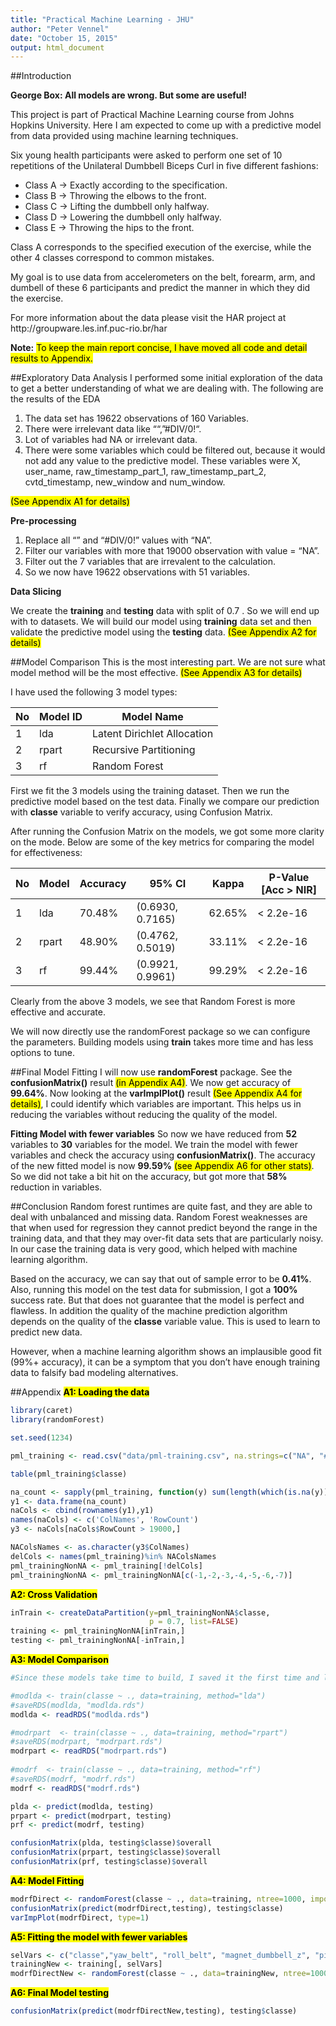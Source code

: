 ```yaml
---
title: "Practical Machine Learning - JHU"
author: "Peter Vennel"
date: "October 15, 2015"
output: html_document
---
```

##Introduction

**George Box: All models are wrong. But some are useful!**

This project is part of Practical Machine Learning course from Johns Hopkins University. Here I am expected to come up with a predictive model from data provided using machine learning techniques.

Six young health participants were asked to perform one set of 10 repetitions of the Unilateral Dumbbell Biceps Curl in five different fashions: 

* Class A -> Exactly according to the specification.
* Class B -> Throwing the elbows to the front.
* Class C -> Lifting the dumbbell only halfway.
* Class D -> Lowering the dumbbell only halfway. 
* Class E -> Throwing the hips to the front. 

Class A corresponds to the specified execution of the exercise, while the other 4 classes correspond to common mistakes.

My goal is to use data from accelerometers on the belt, forearm, arm, and dumbell of these 6 participants and predict the manner in which they did the exercise. 

For more information about the data please visit the HAR project at  http://groupware.les.inf.puc-rio.br/har 

**Note:** <mark>To keep the main report concise, I have moved all code and detail  results to Appendix. </mark>

##Exploratory Data Analysis
I performed some initial exploration of the data to get a better understanding of what we are dealing with. The following are the results of the EDA

1. The data set has 19622 observations of 160 Variables.
2. There were irrelevant data like "", "#DIV/0!".
3. Lot of variables had NA or irrelevant data.
4. There were some variables which could be filtered out, because it would not add any value to the predictive model. These variables were X, user_name, raw_timestamp_part_1, raw_timestamp_part_2, cvtd_timestamp, new_window and num_window.

<mark>(See Appendix A1 for details)</mark>

**Pre-processing**

1. Replace all "" and "#DIV/0!" values with "NA".
2. Filter our variables with more that 19000 observation with value = "NA".
3. Filter out the 7 variables that are irrevalent to the calculation.
4. So we now have 19622 observations with 51 variables.

**Data Slicing**

We create the **training** and **testing** data with split of 0.7 . So we will end up with to datasets. We will build our model using **training** data set and then validate the predictive model using the **testing** data. <mark>(See Appendix A2 for details)</mark>

##Model Comparison
This is the most interesting part. We are not sure what model method will be the most effective. <mark>(See Appendix A3 for details)</mark>

I have used the following 3 model types:

No| Model ID | Model Name
---|---------|-----------
1  | lda | Latent Dirichlet Allocation
2  | rpart | Recursive Partitioning
3  | rf   | Random Forest

First we fit the 3 models using the training dataset. Then we run the predictive model based on the test data. Finally we compare our prediction with **classe** variable to verify accuracy, using Confusion Matrix. 

After running the Confusion Matrix on the models, we got some more clarity on the mode. Below are some of the key metrics for comparing the model for effectiveness: 

No | Model | Accuracy |  95% CI  | Kappa | P-Value [Acc > NIR]
---|-------|----------|--------|-------|-------------------
1 | lda | 70.48% |  (0.6930, 0.7165)  | 62.65% | < 2.2e-16
2 | rpart | 48.90% |  (0.4762, 0.5019)  |33.11% | < 2.2e-16
3 | rf | 99.44% |  (0.9921, 0.9961)  | 99.29% | < 2.2e-16

Clearly from the above 3 models, we see that Random Forest is more effective and accurate.

We will now directly use the randomForest package so we can configure the parameters. Building models using **train** takes more time and has less options to tune. 

##Final Model Fitting
I will now use **randomForest** package. See the **confusionMatrix()** result <mark>(in Appendix A4)</mark>. We now get accuracy of **99.64%**. Now looking at the **varImplPlot()** result <mark>(See Appendix A4 for details)</mark>, I could identify which variables are important. This helps us in reducing the variables without reducing the quality of the model.        

**Fitting Model with fewer variables**
So now we have reduced from **52** variables to **30** variables for the model. We train the model with fewer variables and check the accuracy using **confusionMatrix()**. The accuracy of the new fitted model is now **99.59%** <mark>(see Appendix A6 for other stats)</mark>. So we did not take a bit hit on the accuracy, but got more that **58%** reduction in variables. 


##Conclusion
Random forest runtimes are quite fast, and they are able to deal with unbalanced and missing data. Random Forest weaknesses are that when used for regression they cannot predict beyond the range in the training data, and that they may over-fit data sets that are particularly noisy. In our case the training data is very good, which helped with machine learning algorithm. 

Based on the accuracy, we can say that out of sample error to be **0.41%**. Also, running this model on the test data for submission, I got a **100%** success rate. But that does not guarantee that the model is perfect and flawless. In addition the quality of the machine prediction algorithm depends on the quality of the **classe** variable value. This is used to learn to predict new data. 

However, when a machine learning algorithm shows an implausible good fit (99%+ accuracy), it can be a symptom that you don't have enough training data to falsify bad modeling alternatives. 


##Appendix
<mark>**A1: Loading the data**</mark>
```r
library(caret)
library(randomForest)

set.seed(1234)

pml_training <- read.csv("data/pml-training.csv", na.strings=c("NA", "#DIV/0!", ""))

table(pml_training$classe)

na_count <- sapply(pml_training, function(y) sum(length(which(is.na(y)))))
y1 <- data.frame(na_count)
naCols <- cbind(rownames(y1),y1)
names(naCols) <- c('ColNames', 'RowCount')
y3 <- naCols[naCols$RowCount > 19000,]

NAColsNames <- as.character(y3$ColNames)
delCols <- names(pml_training)%in% NAColsNames
pml_trainingNonNA <- pml_training[!delCols] 
pml_trainingNonNA <- pml_trainingNonNA[c(-1,-2,-3,-4,-5,-6,-7)]

```


<mark>**A2: Cross Validation**</mark>
```r
inTrain <- createDataPartition(y=pml_trainingNonNA$classe,
                               p = 0.7, list=FALSE)
training <- pml_trainingNonNA[inTrain,]
testing <- pml_trainingNonNA[-inTrain,]
```


<mark>**A3: Model Comparison**</mark>
```r
#Since these models take time to build, I saved it the first time and loading them.

#modlda <- train(classe ~ ., data=training, method="lda")
#saveRDS(modlda, "modlda.rds")
modlda <- readRDS("modlda.rds")

#modrpart  <- train(classe ~ ., data=training, method="rpart")
#saveRDS(modrpart, "modrpart.rds")
modrpart <- readRDS("modrpart.rds")
  
#modrf  <- train(classe ~ ., data=training, method="rf")
#saveRDS(modrf, "modrf.rds")
modrf <- readRDS("modrf.rds")

plda <- predict(modlda, testing)
prpart <- predict(modrpart, testing)
prf <- predict(modrf, testing)
```

```r
confusionMatrix(plda, testing$classe)$overall
confusionMatrix(prpart, testing$classe)$overall
confusionMatrix(prf, testing$classe)$overall
```


<mark>**A4: Model Fitting**</mark>
```r
modrfDirect <- randomForest(classe ~ ., data=training, ntree=1000, importance=TRUE)
confusionMatrix(predict(modrfDirect,testing), testing$classe)
varImpPlot(modrfDirect, type=1)
```


<mark>**A5: Fitting the model with fewer variables**</mark>
```r
selVars <- c("classe","yaw_belt", "roll_belt", "magnet_dumbbell_z", "pitch_belt", "magnet_dumbbell_y", "pitch_forearm", "gyros_arm_y", "magnet_belt_x", "roll_arm", "gyros_dumbbell_z", "gyros_dumbbell_x", "accel_dumbbell_y", "gyros_forearm_z", "magnet_forearm_z", "accel_dumbbell_z", "roll_forearm", "gyros_belt_z", "gyros_forearm_y", "roll_dumbbell", "yaw_dumbbell", "accel_belt_z", "yaw_arm", "magnet_belt_z", "yaw_forearm", "accel_forearm_z", "magnet_forearm_y", "magnet_dumbbell_x", "accel_forearm_y", "magnet_arm_z", "magnet_belt_y")
trainingNew <- training[, selVars]
modrfDirectNew <- randomForest(classe ~ ., data=trainingNew, ntree=1000, keep.forest=TRUE, importance=TRUE)
```


<mark>**A6: Final Model testing**</mark>
```r
confusionMatrix(predict(modrfDirectNew,testing), testing$classe)
```

